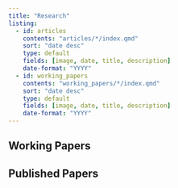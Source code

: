 ```yaml
---
title: "Research"
listing:
  - id: articles
    contents: "articles/*/index.qmd"
    sort: "date desc"
    type: default
    fields: [image, date, title, description]
    date-format: "YYYY"
  - id: working_papers
    contents: "working_papers/*/index.qmd"
    sort: "date desc"
    type: default
    fields: [image, date, title, description]
    date-format: "YYYY"
---
```


## Working Papers

::: {#working_papers}
:::

## Published Papers

::: {#articles}
:::
